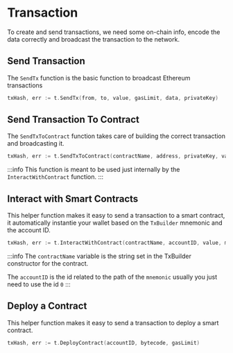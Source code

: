 # Transaction

To create and send transactions, we need some on-chain info, encode the data correctly and broadcast the transaction to the network.

## Send Transaction

The `SendTx` function is the basic function to broadcast Ethereum transactions

```go
txHash, err := t.SendTx(from, to, value, gasLimit, data, privateKey)
```

## Send Transaction To Contract

The `SendTxToContract` function takes care of building the correct transaction and broadcasting it.

```go
txHash, err := t.SendTxToContract(contractName, address, privateKey, value, message, args)
```

:::info
This function is meant to be used just internally by the `InteractWithContract` function.
:::

## Interact with Smart Contracts

This helper function makes it easy to send a transaction to a smart contract, it automatically instantie your wallet based on the `TxBuilder` mnemonic and the account ID.

```go
txHash, err := t.InteractWithContract(contractName, accountID, value, message, args)
```

:::info
The `contractName` variable is the string set in the TxBuilder constructor for the contract.

The `accountID` is the id related to the path of the `mnemonic` usually you just need to use the id `0`
:::

## Deploy a Contract

This helper function makes it easy to send a transaction to deploy a smart contract.

```go
txHash, err := t.DeployContract(accountID, bytecode, gasLimit)
```
